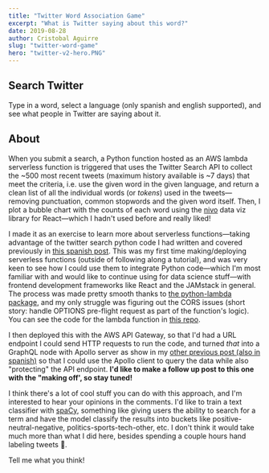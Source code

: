 ```yaml
---
title: "Twitter Word Association Game"
excerpt: "What is Twitter saying about this word?"
date: 2019-08-28
author: Cristobal Aguirre
slug: "twitter-word-game"
hero: "twitter-v2-hero.PNG"
---
```



## Search Twitter

Type in a word, select a language (only spanish and english supported), and see what people in Twitter are saying about it.

<GetTwitterData />

## About

When you submit a search, a Python function hosted as an AWS lambda serverless function is triggered that uses the Twitter Search API to collect the ~500 most recent tweets (maximum history available is ~7 days) that meet the criteria, i.e. use the given word in the given language, and return a clean list of all the individual words (or _tokens_) used in the tweets—removing punctuation, common stopwords and the given word itself. Then, I plot a bubble chart with the counts of each word using the [nivo](https://nivo.rocks/bubble/) data viz library for React—which I hadn't used before and really liked!

I made it as an exercise to learn more about serverless functions—taking advantage of the twitter search python code I had written and covered previously in [this spanish post](/scraping-twitter-with-python). This was my first time making/deploying serverless functions (outside of following along a tutorial), and was very keen to see how I could use them to integrate Python code—which I'm most familiar with and would like to continue using for data science stuff—with frontend development frameworks like React and the JAMstack in general. The process was made pretty smooth thanks to [the python-lambda package](https://github.com/nficano/python-lambda), and my only struggle was figuring out the CORS issues (short story: handle OPTIONS pre-flight request as part of the function's logic). You can see the code for the lambda function in [this repo](https://github.com/jcaguirre89/twitter-scrape-lambda).

I then deployed this with the AWS API Gateway, so that I'd had a URL endpoint I could send HTTP requests to run the code, and turned _that_ into a GraphQL node with Apollo server as show in my [other previous post (also in spanish)](/rest-graphql-apollo) so that I could use the Apollo client to query the data while also "protecting" the API endpoint. **I'd like to make a follow up post to this one with the "making off', so stay tuned!**

I think there's a lot of cool stuff you can do with this approach, and I'm interested to hear your opinions in the comments. I'd like to train a text classifier with [spaCy](https://spacy.io), something like giving users the ability to search for a term and have the model classify the results into buckets like positive-neutral-negative, politics-sports-tech-other, etc. I don't think it would take much more than what I did here, besides spending a couple hours hand labeling tweets 🤯.

Tell me what you think!
